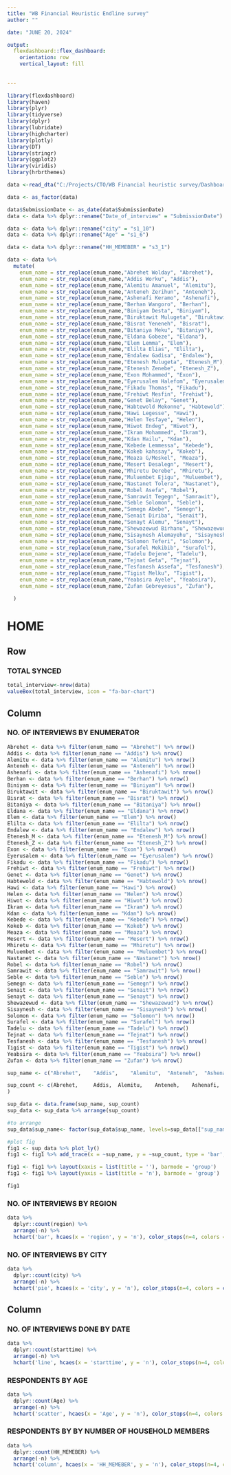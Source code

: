 ---
title: "WB Financial Heuristic Endline survey"
author: ""

date: "JUNE 20, 2024"

output: 
  flexdashboard::flex_dashboard:
    orientation: row
    vertical_layout: fill
    
    
---


```{r setup, include=FALSE}
library(flexdashboard)
library(haven)
library(plyr)
library(tidyverse)
library(dplyr)
library(lubridate)
library(highcharter)
library(plotly)
library(DT)
library(stringr)
library(ggplot2)
library(viridis)
library(hrbrthemes)
```

```{r}
data <-read_dta("C:/Projects/CTO/WB Financial heuristic survey/Dashboard/WB_Financial_Heuristic_Endline_survey_Final.dta")

data <- as_factor(data)

data$SubmissionDate <- as_date(data$SubmissionDate)
data <- data %>% dplyr::rename("Date_of_interview" = "SubmissionDate")

data <- data %>% dplyr::rename("city" = "s1_10")
data <- data %>% dplyr::rename("Age" = "s1_6")

data <- data %>% dplyr::rename("HH_MEMEBER" = "s3_1")

data <- data %>% 
  mutate(
    enum_name = str_replace(enum_name,"Abrehet Wolday", "Abrehet"), 
    enum_name = str_replace(enum_name,"Addis Worku", "Addis"), 
    enum_name = str_replace(enum_name,"Alemitu Amanuel", "Alemitu"), 
    enum_name = str_replace(enum_name,"Anteneh Zerihun", "Anteneh"), 
    enum_name = str_replace(enum_name,"Ashenafi Keramo", "Ashenafi"), 
    enum_name = str_replace(enum_name,"Berhan Wangoro", "Berhan"), 
    enum_name = str_replace(enum_name,"Biniyam Desta", "Biniyam"), 
    enum_name = str_replace(enum_name,"Biruktawit Mulugeta", "Biruktawit"), 
    enum_name = str_replace(enum_name,"Bisrat Yeneneh", "Bisrat"), 
    enum_name = str_replace(enum_name,"Bitaniya Meku", "Bitaniya"), 
    enum_name = str_replace(enum_name,"Eldana Gobeze", "Eldana"), 
    enum_name = str_replace(enum_name,"Elem Lemma", "Elem"), 
    enum_name = str_replace(enum_name,"Elilta Elias", "Elilta"), 
    enum_name = str_replace(enum_name,"Endalew Gadisa", "Endalew"), 
    enum_name = str_replace(enum_name,"Etenesh Mulugeta", "Etenesh_M"), 
    enum_name = str_replace(enum_name,"Etenesh Zenebe", "Etenesh_Z"), 
    enum_name = str_replace(enum_name,"Exon Mohammed", "Exon"), 
    enum_name = str_replace(enum_name,"Eyerusalem Halefom", "Eyerusalem"), 
    enum_name = str_replace(enum_name,"Fikadu Thomas", "Fikadu"), 
    enum_name = str_replace(enum_name,"Frehiwt Mesfin", "Frehiwt"), 
    enum_name = str_replace(enum_name,"Genet Belay", "Genet"), 
    enum_name = str_replace(enum_name,"Habtewold Mekonne", "Habtewold"), 
    enum_name = str_replace(enum_name,"Hawi Legesse", "Hawi"), 
    enum_name = str_replace(enum_name,"Helen Tesfaye", "Helen"), 
    enum_name = str_replace(enum_name,"Hiwot Endeg", "Hiwot"), 
    enum_name = str_replace(enum_name,"Ikram Mohammed", "Ikram"), 
    enum_name = str_replace(enum_name,"Kdan Hailu", "Kdan"), 
    enum_name = str_replace(enum_name,"Kebede Lemmessa", "Kebede"), 
    enum_name = str_replace(enum_name,"Kokeb kahssay", "Kokeb"), 
    enum_name = str_replace(enum_name,"Meaza G/Meskel", "Meaza"), 
    enum_name = str_replace(enum_name,"Mesert Desalegn", "Mesert"), 
    enum_name = str_replace(enum_name,"Mhiretu Derebe", "Mhiretu"), 
    enum_name = str_replace(enum_name,"Muluembet Ejigu", "Muluembet"), 
    enum_name = str_replace(enum_name,"Nastanet Tolera", "Nastanet"), 
    enum_name = str_replace(enum_name,"Robel Asefa", "Robel"), 
    enum_name = str_replace(enum_name,"Samrawit Tegegn", "Samrawit"), 
    enum_name = str_replace(enum_name,"Seble Solomon", "Seble"), 
    enum_name = str_replace(enum_name,"Semegn Abebe", "Semegn"), 
    enum_name = str_replace(enum_name,"Senait Diriba", "Senait"), 
    enum_name = str_replace(enum_name,"Senayt Alemu", "Senayt"), 
    enum_name = str_replace(enum_name,"Shewazewud Birhanu", "Shewazewud"), 
    enum_name = str_replace(enum_name,"Sisaynesh Alemayehu", "Sisaynesh"), 
    enum_name = str_replace(enum_name,"Solomon Teferi", "Solomon"), 
    enum_name = str_replace(enum_name,"Surafel Mekibib", "Surafel"), 
    enum_name = str_replace(enum_name,"Tadelu Dejene", "Tadelu"), 
    enum_name = str_replace(enum_name,"Tejnat Geta", "Tejnat"), 
    enum_name = str_replace(enum_name,"Tesfanesh Assefa", "Tesfanesh"), 
    enum_name = str_replace(enum_name,"Tigist Melku", "Tigist"), 
    enum_name = str_replace(enum_name,"Yeabsira Ayele", "Yeabsira"), 
    enum_name = str_replace(enum_name,"Zufan Gebreyesus", "Zufan"), 

  )


```

HOME
=====================================
Row
-----------------------------------------------------------------------


### TOTAL SYNCED

```{r}
total_interview<-nrow(data)
valueBox(total_interview, icon = "fa-bar-chart")
```


## Column

### NO. OF INTERVIEWS BY ENUMERATOR {data-width="600"}

```{r Endline}
Abrehet <- data %>% filter(enum_name == "Abrehet") %>% nrow()
Addis <- data %>% filter(enum_name == "Addis") %>% nrow()
Alemitu <- data %>% filter(enum_name == "Alemitu") %>% nrow()
Anteneh <- data %>% filter(enum_name == "Anteneh") %>% nrow()
Ashenafi <- data %>% filter(enum_name == "Ashenafi") %>% nrow()
Berhan <- data %>% filter(enum_name == "Berhan") %>% nrow()
Biniyam <- data %>% filter(enum_name == "Biniyam") %>% nrow()
Biruktawit <- data %>% filter(enum_name == "Biruktawit") %>% nrow()
Bisrat <- data %>% filter(enum_name == "Bisrat") %>% nrow()
Bitaniya <- data %>% filter(enum_name == "Bitaniya") %>% nrow()
Eldana <- data %>% filter(enum_name == "Eldana") %>% nrow()
Elem <- data %>% filter(enum_name == "Elem") %>% nrow()
Elilta <- data %>% filter(enum_name == "Elilta") %>% nrow()
Endalew <- data %>% filter(enum_name == "Endalew") %>% nrow()
Etenesh_M <- data %>% filter(enum_name == "Etenesh_M") %>% nrow()
Etenesh_Z <- data %>% filter(enum_name == "Etenesh_Z") %>% nrow()
Exon <- data %>% filter(enum_name == "Exon") %>% nrow()
Eyerusalem <- data %>% filter(enum_name == "Eyerusalem") %>% nrow()
Fikadu <- data %>% filter(enum_name == "Fikadu") %>% nrow()
Frehiwt <- data %>% filter(enum_name == "Frehiwt") %>% nrow()
Genet <- data %>% filter(enum_name == "Genet") %>% nrow()
Habtewold <- data %>% filter(enum_name == "Habtewold") %>% nrow()
Hawi <- data %>% filter(enum_name == "Hawi") %>% nrow()
Helen <- data %>% filter(enum_name == "Helen") %>% nrow()
Hiwot <- data %>% filter(enum_name == "Hiwot") %>% nrow()
Ikram <- data %>% filter(enum_name == "Ikram") %>% nrow()
Kdan <- data %>% filter(enum_name == "Kdan") %>% nrow()
Kebede <- data %>% filter(enum_name == "Kebede") %>% nrow()
Kokeb <- data %>% filter(enum_name == "Kokeb") %>% nrow()
Meaza <- data %>% filter(enum_name == "Meaza") %>% nrow()
Mesert <- data %>% filter(enum_name == "Mesert") %>% nrow()
Mhiretu <- data %>% filter(enum_name == "Mhiretu") %>% nrow()
Muluembet <- data %>% filter(enum_name == "Muluembet") %>% nrow()
Nastanet <- data %>% filter(enum_name == "Nastanet") %>% nrow()
Robel <- data %>% filter(enum_name == "Robel") %>% nrow()
Samrawit <- data %>% filter(enum_name == "Samrawit") %>% nrow()
Seble <- data %>% filter(enum_name == "Seble") %>% nrow()
Semegn <- data %>% filter(enum_name == "Semegn") %>% nrow()
Senait <- data %>% filter(enum_name == "Senait") %>% nrow()
Senayt <- data %>% filter(enum_name == "Senayt") %>% nrow()
Shewazewud <- data %>% filter(enum_name == "Shewazewud") %>% nrow()
Sisaynesh <- data %>% filter(enum_name == "Sisaynesh") %>% nrow()
Solomon <- data %>% filter(enum_name == "Solomon") %>% nrow()
Surafel <- data %>% filter(enum_name == "Surafel") %>% nrow()
Tadelu <- data %>% filter(enum_name == "Tadelu") %>% nrow()
Tejnat <- data %>% filter(enum_name == "Tejnat") %>% nrow()
Tesfanesh <- data %>% filter(enum_name == "Tesfanesh") %>% nrow()
Tigist <- data %>% filter(enum_name == "Tigist") %>% nrow()
Yeabsira <- data %>% filter(enum_name == "Yeabsira") %>% nrow()
Zufan <- data %>% filter(enum_name == "Zufan") %>% nrow()

```

```{r}

sup_name <- c("Abrehet", 	"Addis", 	"Alemitu", 	"Anteneh", 	"Ashenafi", 	"Berhan", 	"Biniyam", 	"Biruktawit", 	"Bisrat", 	"Bitaniya", 	"Eldana", 	"Elem", 	"Elilta", 	"Endalew", 	"Etenesh_M", 	"Etenesh_Z", 	"Exon", 	"Eyerusalem", 	"Fikadu", 	"Frehiwt", 	"Genet", 	"Habtewold", 	"Hawi", 	"Helen", 	"Hiwot", 	"Ikram", 	"Kdan", 	"Kebede", 	"Kokeb", 	"Meaza", 	"Mesert", 	"Mhiretu", 	"Muluembet", 	"Nastanet", 	"Robel", 	"Samrawit", 	"Seble", 	"Semegn", 	"Senait", 	"Senayt", 	"Shewazewud", 	"Sisaynesh", 	"Solomon", 	"Surafel", 	"Tadelu", 	"Tejnat", 	"Tesfanesh", 	"Tigist", 	"Yeabsira", 	"Zufan")

sup_count <- c(Abrehet, 	Addis, 	Alemitu, 	Anteneh, 	Ashenafi, 	Berhan, 	Biniyam, 	Biruktawit, 	Bisrat, 	Bitaniya, 	Eldana, 	Elem, 	Elilta, 	Endalew, 	Etenesh_M, 	Etenesh_Z, 	Exon, 	Eyerusalem, 	Fikadu, 	Frehiwt, 	Genet, 	Habtewold, 	Hawi, 	Helen, 	Hiwot, 	Ikram, 	Kdan, 	Kebede, 	Kokeb, 	Meaza, 	Mesert, 	Mhiretu, 	Muluembet, 	Nastanet, 	Robel, 	Samrawit, 	Seble, 	Semegn, 	Senait, 	Senayt, 	Shewazewud, 	Sisaynesh, 	Solomon, 	Surafel, 	Tadelu, 	Tejnat, 	Tesfanesh, 	Tigist, 	Yeabsira, 	Zufan
)

sup_data <- data.frame(sup_name, sup_count)
sup_data <- sup_data %>% arrange(sup_count)

#to arrange
sup_data$sup_name<- factor(sup_data$sup_name, levels=sup_data[["sup_name"]])

#plot fig
fig1 <- sup_data %>% plot_ly()
fig1 <- fig1 %>% add_trace(x = ~sup_name, y = ~sup_count, type = 'bar',  name = 'Household data', marker = list(color = '#006E7F'))

fig1 <- fig1 %>% layout(xaxis = list(title = ''), barmode = 'group')          
fig1 <- fig1 %>% layout(yaxis = list(title = 'n'), barmode = 'group')

fig1


```

### NO. OF INTERVIEWS  BY REGION {data-width=300}

```{r }
data %>% 
  dplyr::count(region) %>%
  arrange(-n) %>% 
  hchart('bar', hcaes(x = 'region', y = 'n'), color_stops(n=4, colors = c("#F65A83", "#FF1E00", "#21E1E1", "#224B0C")))
```


### NO. OF INTERVIEWS  BY CITY {data-width=300}

```{r }
data %>% 
  dplyr::count(city) %>%
  arrange(-n) %>% 
  hchart('pie', hcaes(x = 'city', y = 'n'), color_stops(n=4, colors = c("#F65A83", "#FF1E00", "#21E1E1", "#224B0C")))
```

Column 
-----------------------------------------------------------------------
### NO. OF INTERVIEWS DONE BY DATE {data-width=400}

```{r }
data %>% 
  dplyr::count(starttime) %>%
  arrange(-n) %>% 
  hchart('line', hcaes(x = 'starttime', y = 'n'), color_stops(n=4, colors = c("#F65A83", "#FF1E00", "#21E1E1", "#224B0C")))
```


### RESPONDENTS BY AGE {data-width=400}

```{r }
data %>% 
  dplyr::count(Age) %>%
  arrange(-n) %>% 
  hchart('scatter', hcaes(x = 'Age', y = 'n'), color_stops(n=4, colors = c("#F65A83", "#FF1E00", "#21E1E1", "#224B0C")))
```


### RESPONDENTS BY BY NUMBER OF HOUSEHOLD MEMBERS {data-width=400}

```{r }
data %>% 
  dplyr::count(HH_MEMEBER) %>%
  arrange(-n) %>% 
  hchart('column', hcaes(x = 'HH_MEMEBER', y = 'n'), color_stops(n=4, colors = c("#F65A83", "#FF1E00", "#21E1E1", "#224B0C")))
```